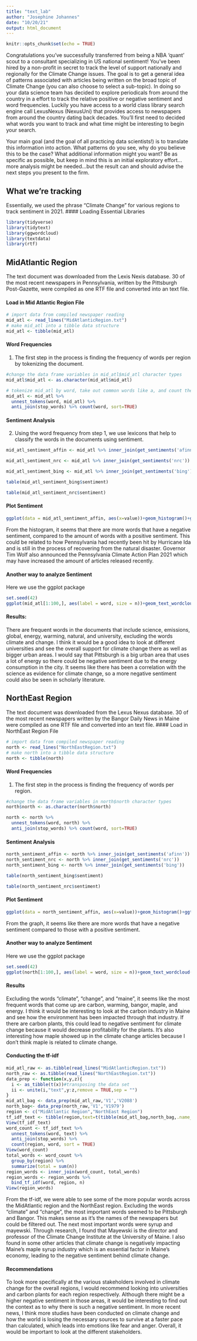 ```yaml
---
title: "text_lab"
author: "Josephine Johannes"
date: "10/20/21"
output: html_document
---
```


```r
knitr::opts_chunk$set(echo = TRUE)
```

Congratulations you've successfully transferred from being a NBA 'quant' scout to a consultant specializing in US national sentiment! You've been hired by a non-profit in secret to track the level of support nationally and regionally for the Climate Change issues. The goal is to get a general idea of patterns associated with articles being written on the broad topic of Climate Change (you can also choose to select a sub-topic). In doing so your data science team has decided to explore periodicals from around the country in a effort to track the relative positive or negative sentiment and word frequencies. Luckily you have access to a world class library search engine call LexusNexus (NexusUni) that provides access to newspapers from around the country dating back decades. You'll first need to decided what words you want to track and what time might be interesting to begin your search. 

Your main goal (and the goal of all practicing data scientists!) is to translate this information into action. What patterns do you see, why do you believe this to be the case? What additional information might you want? Be as specific as possible, but keep in mind this is an initial exploratory effort...more analysis might be needed...but the result can and should advise the next steps you present to the firm. 

## What we're tracking 
Essentially, we used the phrase "Climate Change" for various regions to track sentiment in 2021.
#### Loading Essential Libraries 
```r
library(tidyverse)
library(tidytext)
library(ggwordcloud) 
library(textdata)
library(rtf)
```

## MidAtlantic Region 
The text document was downloaded from the Lexis Nexis database. 30 of the most recent newspapers in Pennsylvania, written by the Pittsburgh Post-Gazette, were compiled as one RTF file and converted into an text file. 

#### Load in Mid Atlantic Region File
```r
# import data from compiled newspaper reading
mid_atl <- read_lines("MidAtlanticRegion.txt")
# make mid_atl into a tibble data structure
mid_atl <- tibble(mid_atl)
```

#### Word Frequencies
1. The first step in the process is finding the frequency of words per region by tokenizing the document.
```r
#change the data frame variables in mid_atl$mid_atl character types
mid_atl$mid_atl <- as.character(mid_atl$mid_atl)

# tokenize mid_atl by word, take out common words like a, and count the number of words 
mid_atl <- mid_atl %>% 
  unnest_tokens(word, mid_atl) %>%
  anti_join(stop_words) %>% count(word, sort=TRUE)
```

#### Sentiment Analysis 
2. Using the word frequency from step 1, we use lexicons that help to classify the words in the documents using sentiment. 
```r
mid_atl_sentiment_affin <- mid_atl %>% inner_join(get_sentiments('afinn'))

mid_atl_sentiment_nrc <- mid_atl %>% inner_join(get_sentiments('nrc'))

mid_atl_sentiment_bing <- mid_atl %>% inner_join(get_sentiments('bing'))

table(mid_atl_sentiment_bing$sentiment)

table(mid_atl_sentiment_nrc$sentiment)
```

#### Plot Sentiment 
```r
ggplot(data = mid_atl_sentiment_affin, aes(x=value))+geom_histogram()+ggtitle("Mid Atlantic Region Sentiment Range")+theme_minimal()
```


From the histogram, it seems that there are more words that have a negative sentiment, compared to the amount of words with a positive sentiment. This could be related to how Pennsylvania had recently been hit by Hurricane Ida and is still in the process of recovering from the natural disaster. Governor Tim Wolf also announced the Pennsylvania Climate Action Plan 2021 which may have increased the amount of articles released recently. 

#### Another way to analyze Sentiment 
Here we use the ggplot package 
```r
set.seed(42)
ggplot(mid_atl[1:100,], aes(label = word, size = n))+geom_text_wordcloud()+theme_minimal()

```


#### Results: 

There are frequent words in the documents that include science, emissions, global, energy, warming, natural, and university, excluding the words climate and change. I think it would be a good idea to look at different universities and see the overall support for climate change there as well as bigger urban areas. I would say that Pittsburgh is a big urban area that uses a lot of energy so there could be negative sentiment due to the energy consumption in the city. It seems like there has been a correlation with the science as evidence for climate change, so a more negative sentiment could also be seen in scholarly literature. 

## NorthEast Region 
The text document was downloaded from the Lexus Nexus database. 30 of the most recent newspapers written by the Bangor Daily News in Maine were compiled as one RTF file and converted into an text file. 
#### Load in NorthEast Region File
```r
# import data from compiled newspaper reading
north <- read_lines("NorthEastRegion.txt")
# make north into a tibble data structure
north <- tibble(north)
```

#### Word Frequencies
1. The first step in the process is finding the frequency of words per region. 
```r
#change the data frame variables in north$north character types
north$north <- as.character(north$north)

north <- north %>% 
  unnest_tokens(word, north) %>%
  anti_join(stop_words) %>% count(word, sort=TRUE)
```

#### Sentiment Analysis 
```r
north_sentiment_affin <- north %>% inner_join(get_sentiments('afinn'))
north_sentiment_nrc <- north %>% inner_join(get_sentiments('nrc'))
north_sentiment_bing <- north %>% inner_join(get_sentiments('bing'))

table(north_sentiment_bing$sentiment)

table(north_sentiment_nrc$sentiment)
```

#### Plot Sentiment 
```r
ggplot(data = north_sentiment_affin, aes(x=value))+geom_histogram()+ggtitle("Northeast Region Sentiment Range")+theme_minimal()
```


From the graph, it seems like there are more words that have a negative sentiment compared to those with a positive sentiment. 

#### Another way to analyze Sentiment 
Here we use the ggplot package 
```r
set.seed(42)
ggplot(north[1:100,], aes(label = word, size = n))+geom_text_wordcloud()+theme_minimal()

```


#### Results 
Excluding the words "climate", "change", and "maine", it seems like the most frequent words that come up are carbon, warming, bangor, maple, and energy. I think it would be interesting to look at the carbon industry in Maine and see how the environment has been impacted through that industry. If there are carbon plants, this could lead to negative sentiment for climate change because it would decrease profitability for the plants. It's also interesting how maple showed up in the climate change articles because I don't think maple is related to climate change.


#### Conducting the tf-idf 
```r
mid_atl_raw <- as.tibble(read_lines("MidAtlanticRegion.txt"))
north_raw <- as.tibble(read_lines("NorthEastRegion.txt"))
data_prep <- function(x,y,z){
  i <- as_tibble(t(x))#transposing the data set
  ii <- unite(i,"text",y:z,remove = TRUE,sep = "")
}
mid_atl_bag <- data_prep(mid_atl_raw,'V1','V2088')
north_bag<- data_prep(north_raw,'V1','V1979')
region <- c("MidAtlantic Region","NorthEast Region")
tf_idf_text <- tibble(region,text=t(tibble(mid_atl_bag,north_bag,.name_repair = "universal")))
View(tf_idf_text)
word_count <- tf_idf_text %>%
  unnest_tokens(word, text) %>%
  anti_join(stop_words) %>%
  count(region, word, sort = TRUE)
View(word_count)
total_words <- word_count %>% 
  group_by(region) %>% 
  summarize(total = sum(n))
region_words <- inner_join(word_count, total_words)
region_words <- region_words %>%
  bind_tf_idf(word, region, n)
View(region_words)
```


From the tf-idf, we were able to see some of the more popular words across the MidAtlantic region and the NorthEast region. Excluding the words "climate" and "change", the most important words seemed to be Pittsburgh and Bangor. This makes sense as it's the names of the newspapers but could be filtered out. The next most important words were syrup and mayewski. Through research, I found that Mayewski is the director and professor of the Climate Change Institute at the University of Maine. I also found in some other articles that climate change is negatively impacting Maine's maple syrup industry which is an essential factor in Maine's economy, leading to the negative sentiment behind climate change.


#### Recommendations 
To look more specifically at the various stakeholders involved in climate change for the overall regions, I would recommend looking into universities and carbon plants for each region respectively. Although there might be a higher negative sentiment in those areas, it would be interesting to find out the context as to why there is such a negative sentiment. In more recent news, I think more studies have been conducted on climate change and how the world is losing the necessary sources to survive at a faster pace than calculated, which leads into emotions like fear and anger. Overall, it would be important to look at the different stakeholders. 
